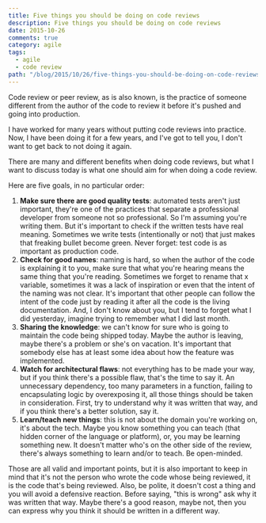 ```yaml
---
title: Five things you should be doing on code reviews
description: Five things you should be doing on code reviews
date: 2015-10-26
comments: true
category: agile
tags:
  - agile
  - code review
path: "/blog/2015/10/26/five-things-you-should-be-doing-on-code-reviews"
---
```


Code review or peer review, as is also known, is the practice of someone
different from the author of the code to review it before it's pushed and going
into production.

I have worked for many years without putting code reviews into practice. Now, I
have been doing it for a few years, and I've got to tell you, I don't want to
get back to not doing it again.

There are many and different benefits when doing code reviews, but what I want
to discuss today is what one should aim for when doing a code review.

Here are five goals, in no particular order:

1.  **Make sure there are good quality tests**: automated tests aren't just
    important, they're one of the practices that separate a professional
    developer from someone not so professional. So I'm assuming you're writing
    them. But it's important to check if the written tests have real meaning.
    Sometimes we write tests (intentionally or not) that just makes that
    freaking bullet become green. Never forget: test code is as important as
    production code.
2.  **Check for good names**: naming is hard, so when the author of the code is
    explaining it to you, make sure that what you're hearing means the same
    thing that you're reading. Sometimes we forget to rename that x variable,
    sometimes it was a lack of inspiration or even that the intent of the naming
    was not clear. It's important that other people can follow the intent of the
    code just by reading it after all the code is the living documentation. And,
    I don't know about you, but I tend to forget what I did yesterday, imagine
    trying to remember what I did last month.
3.  **Sharing the knowledge**: we can't know for sure who is going to maintain
    the code being shipped today. Maybe the author is leaving, maybe there's a
    problem or she's on vacation. It's important that somebody else has at least
    some idea about how the feature was implemented.
4.  **Watch for architectural flaws**: not everything has to be made your way,
    but if you think there's a possible flaw, that's the time to say it. An
    unnecessary dependency, too many parameters in a function, failing to
    encapsulating logic by overexposing it, all those things should be taken in
    consideration. First, try to understand why it was written that way, and if
    you think there's a better solution, say it.
5.  **Learn/teach new things**: this is not about the domain you're working on,
    it's about the tech. Maybe you know something you can teach (that hidden
    corner of the language or platform), or, you may be learning something new.
    It doesn't matter who's on the other side of the review, there's always
    something to learn and/or to teach. Be open-minded.

Those are all valid and important points, but it is also important to keep in
mind that it's not the person who wrote the code whose being reviewed, it is the
code that's being reviewed. Also, be polite, it doesn't cost a thing and you
will avoid a defensive reaction. Before saying, "this is wrong" ask why it was
written that way. Maybe there's a good reason, maybe not, then you can express
why you think it should be written in a different way.
